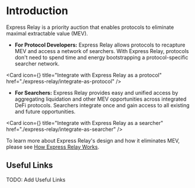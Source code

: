 

# Introduction

Express Relay is a priority auction that enables protocols to eliminate maximal extractable value (MEV).



- **For Protocol Developers:** Express Relay allows protocols to recapture MEV and access a network of searchers. 
With Express Relay, protocols don't need to spend time and energy bootstrapping a protocol-specific searcher network.

<Card
  icon={<ContractIcon />}
  title="Integrate with Express Relay as a protocol"
  href="./express-relay/integrate-as-protocol"
/>

- **For Searchers:** Express Relay provides easy and unified access by aggregating liquidation and other MEV opportunities across integrated DeFi protocols. 
Searchers integrate once and gain access to all existing and future opportunities. 

<Card
  icon={<SearchIcon />}
  title="Integrate with Express Relay as a searcher"
  href="./express-relay/integrate-as-searcher"
/>

To learn more about Express Relay's design and how it eliminates MEV, please see [How Express Relay Works](/express-relay/how-express-relay-works).

## Useful Links

TODO: Add Useful Links
